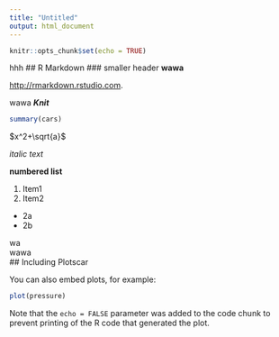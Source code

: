 ```yaml
---
title: "Untitled"
output: html_document
---
```


```r
knitr::opts_chunk$set(echo = TRUE)
```
hhh
## R Markdown
### smaller header
**wawa**

 <http://rmarkdown.rstudio.com>.

wawa ***Knit*** 

```r
summary(cars)
```



$x^2+\sqrt{a}$

*italic text*  

**numbered list**

1. Item1
2. Item2
  + 2a
  + 2b



wa  
wawa  
## Including Plotscar

You can also embed plots, for example:



```r
plot(pressure)
```

Note that the `echo = FALSE` parameter was added to the code chunk to prevent printing of the R code that generated the plot.
